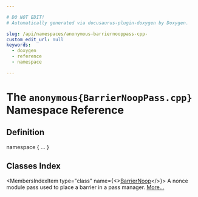 ```yaml
---

# DO NOT EDIT!
# Automatically generated via docusaurus-plugin-doxygen by Doxygen.

slug: /api/namespaces/anonymous-barriernooppass-cpp-
custom_edit_url: null
keywords:
  - doxygen
  - reference
  - namespace

---
```





# The `anonymous{BarrierNoopPass.cpp}` Namespace Reference

<DoxygenPage pluginConfig={pluginConfig}>



## Definition

<CodeBlock>namespace &#123; ... &#125;</CodeBlock>

## Classes Index

<MembersIndex>

<MembersIndexItem
  type="class"
  name={<><a href="/docs/api/classes/anonymous-namespace-barriernooppass-cpp-/barriernoop">BarrierNoop</a></>}>
A nonce module pass used to place a barrier in a pass manager. <a href="/docs/api/classes/anonymous-namespace-barriernooppass-cpp-/barriernoop/#details">More...</a>
</MembersIndexItem>

</MembersIndex>


</DoxygenPage>
